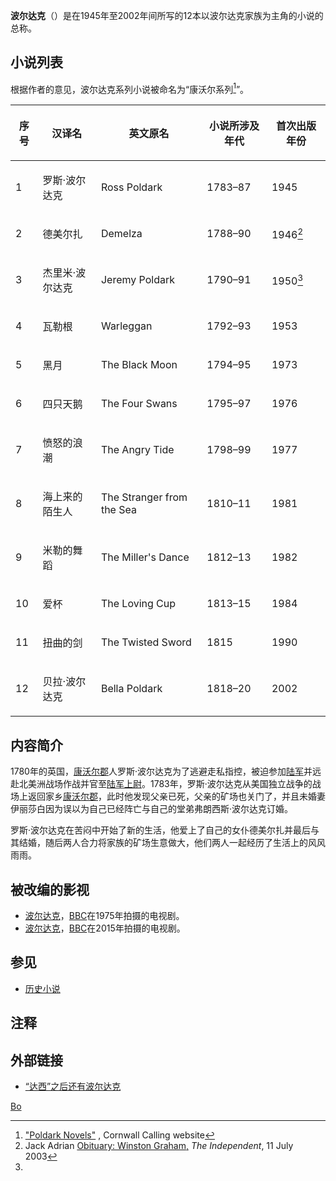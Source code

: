 {{Otheruses|subject=波尔达克系列小说|other=电视剧|波尔达克 (消歧义)}}
{{refimprove|time=2015-05-04T01:32:37+00:00}}
'''波尔达克'''（{{lang-en|Poldark}}）是{{tsl|en|Winston Graham|温斯顿·格瑞艾姆}}在1945年至2002年间所写的12本以波尔达克家族为主角的小说的总称。

==小说列表==
根据作者{{tsl|en|Winston Graham|温斯顿·格瑞艾姆}}的意见，波尔达克系列小说被命名为“康沃尔系列<ref>[http://www.cornwall-calling.co.uk/film-television/poldark.htm "Poldark Novels"] {{Wayback|url=http://www.cornwall-calling.co.uk/film-television/poldark.htm |date=20180926230456 }}, Cornwall Calling website</ref>”。
{| class="wikitable sortable"
|-
! 序号 !! 汉译名 !! 英文原名  !! 小说所涉及年代 !! 首次出版年份
|-
| 1 || 罗斯·波尔达克|| Ross Poldark || 1783–87 || 1945
|-
| 2 || 德美尔扎      || Demelza      || 1788–90 || 1946<ref name="Adrian">Jack Adrian [http://www.independent.co.uk/news/obituaries/winston-graham-548398.html Obituary: Winston Graham,] ''The Independent'', 11 July 2003</ref>
|-
| 3 || 杰里米·波尔达克 || Jeremy Poldark || 1790–91 || 1950<ref name="Adrian"/>
|-
| 4 || 瓦勒根      || Warleggan      || 1792–93 || 1953
|-
| 5 || 黑月 || The Black Moon || 1794–95 || 1973
|-
| 6 || 四只天鹅 || The Four Swans || 1795–97 || 1976
|-
| 7 || 愤怒的浪潮 || The Angry Tide || 1798–99 || 1977
|-
| 8 || 海上来的陌生人 || The Stranger from the Sea || 1810–11 || 1981
|-
| 9 || 米勒的舞蹈 || The Miller's Dance || 1812–13 || 1982
|-
| 10 || 爱杯 || The Loving Cup || 1813–15 || 1984
|-
| 11 || 扭曲的剑 || The Twisted Sword || 1815 || 1990
|-
| 12 || 贝拉·波尔达克 || Bella Poldark || 1818–20 || 2002
|}

==内容简介==
<!-- 檔案不存在 [[File:RossPoldark.JPG|thumb]] ，可從英文維基百科取得 -->
1780年的英国，[[康沃尔|康沃尔郡]]人罗斯·波尔达克为了逃避走私指控，被迫参加[[英国陆军|陆军]]并远赴北美洲战场作战并官至[[上尉|陆军上尉]]。1783年，罗斯·波尔达克从美国独立战争的战场上返回家乡[[康沃尔|康沃尔郡]]，此时他发现父亲已死，父亲的矿场也关门了，并且未婚妻伊丽莎白因为误以为自己已经阵亡与自己的堂弟弗朗西斯·波尔达克订婚。

罗斯·波尔达克在苦闷中开始了新的生活，他爱上了自己的女仆德美尔扎并最后与其结婚，随后两人合力将家族的矿场生意做大，他们两人一起经历了生活上的风风雨雨。

==被改编的影视==
*[[波尔达克_(1975年电视剧)|波尔达克]]，[[BBC|BBC]]在1975年拍摄的电视剧。
*[[波尔达克_(2015年电视剧)|波尔达克]]，[[BBC|BBC]]在2015年拍摄的电视剧。

==参见==
*[[历史小说|历史小说]]

==注释==
{{reflist}}

==外部链接==
*{{zh-cn}}[https://web.archive.org/web/20160305005737/http://news.163.com/15/0320/00/AL40QAH600014AED.html “达西”之后还有波尔达克]

[[分类:英国历史小说|Bo]]